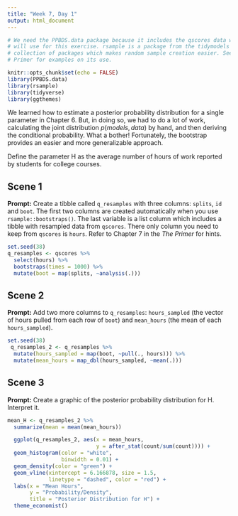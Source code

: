 ```yaml
---
title: "Week 7, Day 1"
output: html_document
---
```


```r
# We need the PPBDS.data package because it includes the qscores data which we
# will use for this exercise. rsample is a package from the tidymodels
# collection of packages which makes random sample creation easier. See The
# Primer for examples on its use.

knitr::opts_chunk$set(echo = FALSE)
library(PPBDS.data)
library(rsample)
library(tidyverse)
library(ggthemes)
```

We learned how to estimate a posterior probability distribution for a single parameter in Chapter 6. But, in doing so, we had to do a lot of work, calculating the joint distribution 
$p(models, data)$ by hand, and then deriving the conditional probability. What a bother! Fortunately, the bootstrap provides an easier and more generalizable approach.

Define the parameter H as the average number of hours of work reported by students for college courses. 


## Scene 1

**Prompt:** Create a tibble called `q_resamples` with three columns: `splits`, `id` and `boot`.  The first two columns are created automatically when you use `rsample::bootstraps()`. The last variable is a list column which includes a tibble with resampled data from `qscores`. There only column you need to keep from `qscores` is `hours`. Refer to Chapter 7 in the *The Primer* for hints.

```r
set.seed(38)
q_resamples <- qscores %>% 
  select(hours) %>% 
  bootstraps(times = 1000) %>% 
  mutate(boot = map(splits, ~analysis(.)))
```


## Scene 2

**Prompt:** Add two more columns to `q_resamples`: `hours_sampled` (the vector of hours pulled from each row of `boot`) and `mean_hours` (the mean of each `hours_sampled`). 

```r
set.seed(38)
 q_resamples_2 <- q_resamples %>% 
  mutate(hours_sampled = map(boot, ~pull(., hours))) %>% 
  mutate(mean_hours = map_dbl(hours_sampled, ~mean(.)))
```

## Scene 3

**Prompt:** Create a graphic of the posterior probability distribution for H. Interpret it.

```r

mean_H <- q_resamples_2 %>% 
  summarize(mean = mean(mean_hours))

  ggplot(q_resamples_2, aes(x = mean_hours,
                            y = after_stat(count/sum(count)))) +
  geom_histogram(color = "white",
                 binwidth = 0.01) +
  geom_density(color = "green") +
  geom_vline(xintercept = 6.166878, size = 1.5,
             linetype = "dashed", color = "red") +
  labs(x = "Mean Hours",
       y = "Probability/Density",
       title = "Posterior Distribution for H") +
  theme_economist()



```



